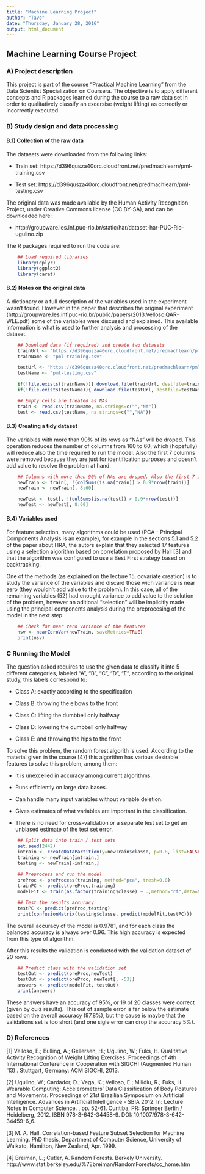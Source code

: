```yaml
---
title: "Machine Learning Project"
author: "Tavo"
date: "Thursday, January 28, 2016"
output: html_document
---
```


## Machine Learning Course Project

### A) Project description

This project is part of the course "Practical Machine Learning" from the Data Scientist Specialization on Coursera. The objective is to apply different concepts and R packages learned during the course to a raw data set in order to qualitatively classify an excersise (weight lifting) as correctly or incorrectly executed.

### B) Study design and data processing

#### B.1) Collection of the raw data

The datasets were downloaded from the following links:

- Train set: https://d396qusza40orc.cloudfront.net/predmachlearn/pml-training.csv

- Test set: https://d396qusza40orc.cloudfront.net/predmachlearn/pml-testing.csv

The original data was made available by the Human Activity Recognition Project, under Creative Commons license (CC BY-SA), and can be downloaded here:

- http://groupware.les.inf.puc-rio.br/static/har/dataset-har-PUC-Rio-ugulino.zip

The R packages required to run the code are:

```r
    ## Load required libraries
    library(dplyr)
    library(ggplot2)
    library(caret)
```

#### B.2) Notes on the original data

A dictionary or a full description of the variables used in the experiment wasn't found. However in the paper that describes the original experiment (http://groupware.les.inf.puc-rio.br/public/papers/2013.Velloso.QAR-WLE.pdf) some of the variables were discused and explained. This available information is what is used to further analysis and processing of the dataset.

```r
    
    ## Download data (if required) and create two datasets
    trainUrl <- "https://d396qusza40orc.cloudfront.net/predmachlearn/pml-training.csv" 
    trainName <- "pml-training.csv"

    testUrl <- "https://d396qusza40orc.cloudfront.net/predmachlearn/pml-testing.csv"
    testName <- "pml-testing.csv"

    if(!file.exists(trainName)){ download.file(trainUrl, destfile=trainName, method="curl")}
    if(!file.exists(testName)){ download.file(testUrl, destfile=testName, method="curl")}

    ## Empty cells are treated as NAs
    train <- read.csv(trainName, na.strings=c("","NA"))
    test <- read.csv(testName, na.strings=c("","NA"))

```

#### B.3) Creating a tidy dataset

The variables with more than 90% of its rows as "NAs" will be droped. This operation reduces the number of columns from 160 to 60, which (hopefully) will reduce also the time required to run the model. Also the first 7 columns were removed because they are just for identification purposes and doesn't add value to resolve the problem at hand.

```r
    ## Columns with more than 90% of NAs are droped. Also the first 7 indexing columns.
    newTrain <- train[, !(colSums(is.na(train)) > 0.9*nrow(train))]
    newTrain <- newTrain[, 8:60]

    newTest <- test[, !(colSums(is.na(test)) > 0.9*nrow(test))]
    newTest <- newTest[, 8:60]
```

#### B.4) Variables used

For feature selection, many algorithms could be used (PCA - Principal Components Analysis is an example), for example in the sections 5.1 and 5.2 of the paper about HRA, the autors explain that they selected 17 features using a selection algorithm based on correlation proposed by Hall [3] and that the algorithm was configured to use a Best First strategy based on backtracking. 

One of the methods (as explained on the lecture 15, covariate creation) is to study the variance of the variables and discard those wich variance is near zero (they wouldn't add value to the problem). In this case, all of the remaining variables (52) had enought variance to add value to the solution of the problem, however an aditional "selection" will be implicitly made using the principal components analysis during the preprocesing of the model in the next step.

```r
    ## Check for near zero variance of the features
    nsv <- nearZeroVar(newTrain, saveMetrics=TRUE)
    print(nsv)
```

### C Running the Model

The question asked requires to use the given data to classify it into 5 different categories, labeled "A", "B", "C", "D", "E", according to the original study, this labels correspond to:

- Class A: exactly according to the specification

- Class B: throwing the elbows to the front

- Class C: lifting the dumbbell only halfway

- Class D: lowering the dumbbell only halfway

- Class E: and throwing the hips to the front

To solve this problem, the random forest algorith is used. According to the material given in the course [4}] this algorithm has various desirable features to solve this problem, among them:

- It is unexcelled in accuracy among current algorithms.

- Runs efficiently on large data bases.

- Can handle many input variables without variable deletion.

- Gives estimates of what variables are important in the classification.

- There is no need for cross-validation or a separate test set to get an unbiased estimate of the test set error.

```r
    ## Split data into train / test sets
    set.seed(2442)
    intrain <- createDataPartition(y=newTrain$classe, p=0.8, list=FALSE)
    training <- newTrain[intrain,]
    testing <- newTrain[-intrain,]
    
    ## Preprocess and run the model
    preProc <- preProcess(training, method="pca", tresh=0.8)
    trainPC <- predict(preProc,training)
    modelFit <- train(as.factor(training$classe) ~ .,method="rf",data=trainPC)

    ## Test the results accuracy
    testPC <- predict(preProc,testing)
    print(confusionMatrix(testing$classe, predict(modelFit,testPC)))
```

The overall accuracy of the model is 0.9781, and for each class the balanced accuracy is always over 0.96. This high accuracy is expected from this type of algorithm.

After this results the validation is conducted with the validation dataset of 20 rows.

```r
    ## Predict class with the validation set
    testOut <- predict(preProc,newTest)
    testOut <- predict(preProc, newTest[, -53])
    answers <- predict(modelFit, testOut)
    print(answers)
```

These answers have an accuracy of 95%, or 19 of 20 classes were correct (given by quiz results). This out of sample error is far below the estimate based on the averall accuracy (97.8%), but the cause is maybe that the validations set is too short (and one sigle error can drop the accuracy 5%).

### D) References

[1] Velloso, E.; Bulling, A.; Gellersen, H.; Ugulino, W.; Fuks, H. Qualitative Activity Recognition of Weight Lifting Exercises. Proceedings of 4th International Conference in Cooperation with SIGCHI (Augmented Human '13) . Stuttgart, Germany: ACM SIGCHI, 2013.

[2] Ugulino, W.; Cardador, D.; Vega, K.; Velloso, E.; Milidiu, R.; Fuks, H. Wearable Computing: Accelerometers' Data Classification of Body Postures and Movements. Proceedings of 21st Brazilian Symposium on Artificial Intelligence. Advances in Artificial Intelligence - SBIA 2012. In: Lecture Notes in Computer Science. , pp. 52-61. Curitiba, PR: Springer Berlin / Heidelberg, 2012. ISBN 978-3-642-34458-9. DOI: 10.1007/978-3-642-34459-6_6.

[3] M. A. Hall. Correlation-based Feature Subset Selection for Machine Learning. PhD thesis, Department of Computer Science, University of Waikato, Hamilton, New Zealand, Apr. 1999.

[4] Breiman, L.; Cutler, A. Random Forests. Berkely University.  http://www.stat.berkeley.edu/%7Ebreiman/RandomForests/cc_home.htm